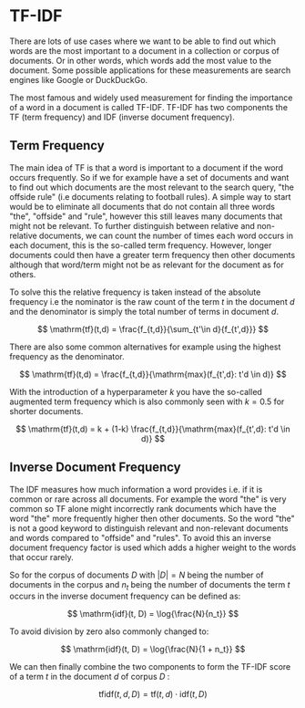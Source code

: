 # TF-IDF

There are lots of use cases where we want to be able to find out which words are the most important to a document in a collection or corpus of documents. Or in other words, which words add the most value to the document. Some possible applications for these measurements are search engines like Google or DuckDuckGo.

The most famous and widely used measurement for finding the importance of a word in a document is called TF-IDF. TF-IDF has two components the TF (term frequency) and IDF (inverse document frequency).

## Term Frequency

The main idea of TF is that a word is important to a document if the word occurs frequently. So if we for example have a set of documents and want to find out which documents are the most relevant to the search query, "the offside rule" (i.e documents relating to football rules). A simple way to start would be to eliminate all documents that do not contain all three words "the", "offside" and "rule", however this still leaves many documents that might not be relevant. To further distinguish between relative and non-relative documents, we can count the number of times each word occurs in each document, this is the so-called term frequency. However, longer documents could then have a greater term frequency then other documents although that word/term might not be as relevant for the document as for others.

To solve this the relative frequency is taken instead of the absolute frequency i.e the nominator is the raw count of the term $t$ in the document $d$ and the denominator is simply the total number of terms in document $d$.

$$
\mathrm{tf}(t,d) = \frac{f_{t,d}}{\sum_{t'\in d}{f_{t',d}}}
$$

There are also some common alternatives for example using the highest frequency as the denominator.

$$
\mathrm{tf}(t,d) = \frac{f_{t,d}}{\mathrm{max}(f_{t',d}: t'd \in d)}
$$

With the introduction of a hyperparameter $k$ you have the so-called augmented term frequency which is also commonly seen with $k=0.5$ for shorter documents.

$$
\mathrm{tf}(t,d) = k + (1-k) \frac{f_{t,d}}{\mathrm{max}(f_{t',d}: t'd \in d)}
$$

## Inverse Document Frequency

The IDF measures how much information a word provides i.e. if it is common or rare across all documents. For example the word "the" is very common so TF alone might incorrectly rank documents which have the word "the" more frequently higher then other documents. So the word "the" is not a good keyword to distinguish relevant and non-relevant documents and words compared to "offside" and "rules". To avoid this an inverse document frequency factor is used which adds a higher weight to the words that occur rarely.

So for the corpus of documents $D$ with $|D|=N$ being the number of documents in the corpus and $n_t$ being the number of documents the term $t$ occurs in the inverse document frequency can be defined as:

$$
\mathrm{idf}(t, D) = \log{\frac{N}{n_t}}
$$

To avoid division by zero also commonly changed to:

$$
\mathrm{idf}(t, D) = \log{\frac{N}{1 + n_t}}
$$

We can then finally combine the two components to form the TF-IDF score of a term $t$ in the document $d$ of corpus $D$ :

$$
\mathrm{tfidf}(t,d,D)=\mathrm{tf}(t,d) \cdot \mathrm{idf}(t,D)
$$